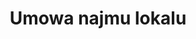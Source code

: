 ---
title: Umowa najmu lokalu
categories: [biznes, praca]
seed:
  {
    address: "02-001 Warszawa, Aleje Jerozolimskie 91",
    apt: 7,
    area: 100,
    room: 3,
    kitchen: 1,
    hall: 1,
    bathroom: 1,
    toilet: 1,
    wardrobe: 0,
    garage: 0,
    systems: "elektryczna, gazowa, centralne ogrzewanie",
    equipment: "Toster Philips o nr seryjnym XBSDCS89734-2342234, dwa fotele, kanapa",
    purpose: "do celów mieszkalnych",
    rent: 2300,
    rentmethod: "płatny przelewem na konto Wynajmującego",
    rentdue: 14,
    billslandlord: "zużycie energii, zużycie gazu, zużycie wody, wywóz śmieci",
    billstenant: "opłata za internet, opłata telewizyjna",
    deposit: 2300,
    depositmethod: "płatna przelewem na konto Wynajmującego",
    repairs: 2500,
    termination: 14,
    return: 14,
  }
index: [
  {
    title: Przedmiot umowy, 
    questions: [
      {id: adres, title: Adres, token: [address, apt], template: address}, 
      { id: powierzchnia, title: Powierzchnia, token: area, template: area}, 
      { id: pomieszczenia, title: Pomieszczenia, token: [room, kitchen, hall, bathroom, toilet, balcony, wardrobe, garage], template: rooms}, 
      { id: instalacje, title: Instalacje, token: systems}, 
      { id: wyposazenie, title: Wyposazenie, token: equipment}
    ]
  },
  {
    title: Przebieg umowy, 
    questions: [
      {id: przeznaczenie, title: Przeznaczenie lokalu, token: purpose},
      {id: czynsz, title: Czynsz, token: [rent, rentmethod, rentdue], template: rent }, 
      {id: oplaty, title: Oplaty, token: [billslandlord, billstenant], template: bills}, 
      {id: kaucja, title: Kaucja, token: [deposit, depositmethod], template: deposit },
      {id: naprawy, title: Naprawy, token: repairs, template: repairs}, 
      {id: wypowiedzenie, title: Wypowiedzenie, token: termination, template: days}, 
      {id: zwrot, title: Zwrot, token: return, template: days-due},
    ]
  }  
]
---